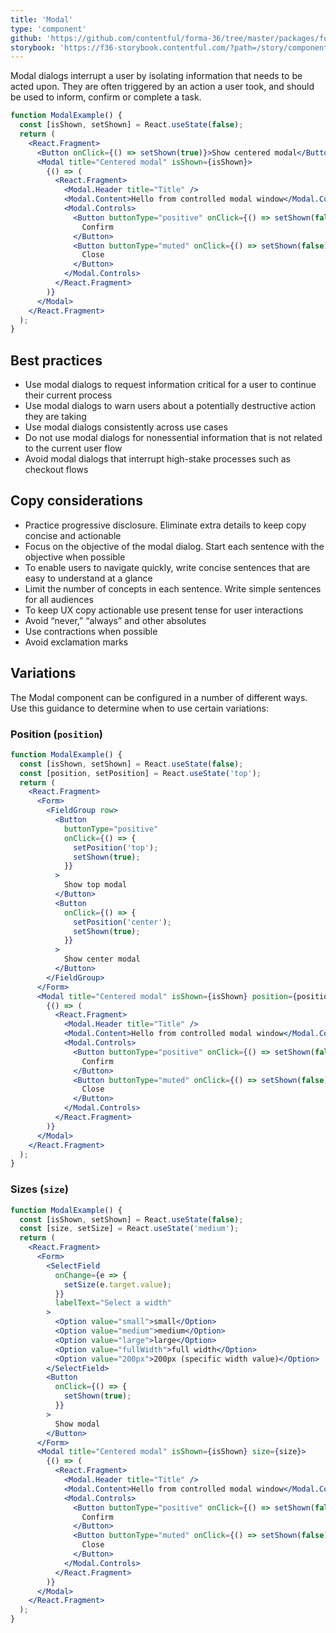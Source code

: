 ```yaml
---
title: 'Modal'
type: 'component'
github: 'https://github.com/contentful/forma-36/tree/master/packages/forma-36-react-components/src/components/Modal'
storybook: 'https://f36-storybook.contentful.com/?path=/story/components-modal--default'
---
```


Modal dialogs interrupt a user by isolating information that needs to be acted upon. They are often triggered by an action a user took, and should be used to inform, confirm or complete a task.

```jsx
function ModalExample() {
  const [isShown, setShown] = React.useState(false);
  return (
    <React.Fragment>
      <Button onClick={() => setShown(true)}>Show centered modal</Button>
      <Modal title="Centered modal" isShown={isShown}>
        {() => (
          <React.Fragment>
            <Modal.Header title="Title" />
            <Modal.Content>Hello from controlled modal window</Modal.Content>
            <Modal.Controls>
              <Button buttonType="positive" onClick={() => setShown(false)}>
                Confirm
              </Button>
              <Button buttonType="muted" onClick={() => setShown(false)}>
                Close
              </Button>
            </Modal.Controls>
          </React.Fragment>
        )}
      </Modal>
    </React.Fragment>
  );
}
```

## Best practices

- Use modal dialogs to request information critical for a user to continue their current process
- Use modal dialogs to warn users about a potentially destructive action they are taking
- Use modal dialogs consistently across use cases
- Do not use modal dialogs for nonessential information that is not related to the current user flow
- Avoid modal dialogs that interrupt high-stake processes such as checkout flows

## Copy considerations

- Practice progressive disclosure. Eliminate extra details to keep copy concise and actionable
- Focus on the objective of the modal dialog. Start each sentence with the objective when possible
- To enable users to navigate quickly, write concise sentences that are easy to understand at a glance
- Limit the number of concepts in each sentence. Write simple sentences for all audiences
- To keep UX copy actionable use present tense for user interactions
- Avoid “never,” “always” and other absolutes
- Use contractions when possible
- Avoid exclamation marks

## Variations

The Modal component can be configured in a number of different ways. Use this guidance to determine when to use certain variations:

### Position (`position`)

```jsx
function ModalExample() {
  const [isShown, setShown] = React.useState(false);
  const [position, setPosition] = React.useState('top');
  return (
    <React.Fragment>
      <Form>
        <FieldGroup row>
          <Button
            buttonType="positive"
            onClick={() => {
              setPosition('top');
              setShown(true);
            }}
          >
            Show top modal
          </Button>
          <Button
            onClick={() => {
              setPosition('center');
              setShown(true);
            }}
          >
            Show center modal
          </Button>
        </FieldGroup>
      </Form>
      <Modal title="Centered modal" isShown={isShown} position={position}>
        {() => (
          <React.Fragment>
            <Modal.Header title="Title" />
            <Modal.Content>Hello from controlled modal window</Modal.Content>
            <Modal.Controls>
              <Button buttonType="positive" onClick={() => setShown(false)}>
                Confirm
              </Button>
              <Button buttonType="muted" onClick={() => setShown(false)}>
                Close
              </Button>
            </Modal.Controls>
          </React.Fragment>
        )}
      </Modal>
    </React.Fragment>
  );
}
```

### Sizes (`size`)

```jsx
function ModalExample() {
  const [isShown, setShown] = React.useState(false);
  const [size, setSize] = React.useState('medium');
  return (
    <React.Fragment>
      <Form>
        <SelectField
          onChange={e => {
            setSize(e.target.value);
          }}
          labelText="Select a width"
        >
          <Option value="small">small</Option>
          <Option value="medium">medium</Option>
          <Option value="large">large</Option>
          <Option value="fullWidth">full width</Option>
          <Option value="200px">200px (specific width value)</Option>
        </SelectField>
        <Button
          onClick={() => {
            setShown(true);
          }}
        >
          Show modal
        </Button>
      </Form>
      <Modal title="Centered modal" isShown={isShown} size={size}>
        {() => (
          <React.Fragment>
            <Modal.Header title="Title" />
            <Modal.Content>Hello from controlled modal window</Modal.Content>
            <Modal.Controls>
              <Button buttonType="positive" onClick={() => setShown(false)}>
                Confirm
              </Button>
              <Button buttonType="muted" onClick={() => setShown(false)}>
                Close
              </Button>
            </Modal.Controls>
          </React.Fragment>
        )}
      </Modal>
    </React.Fragment>
  );
}
```
